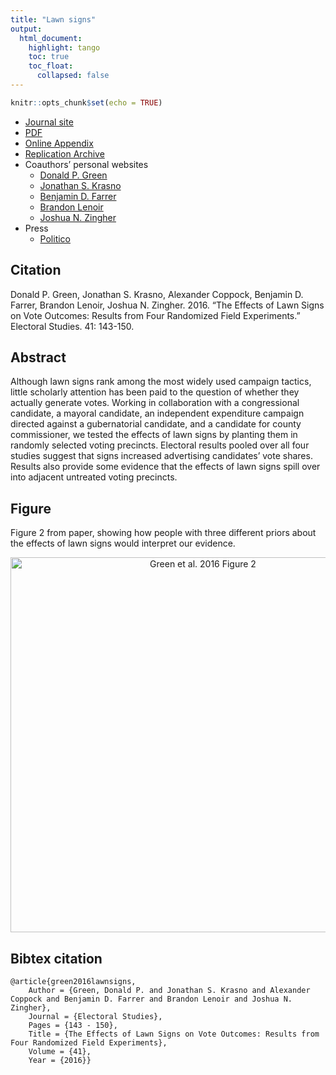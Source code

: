 ```yaml
---
title: "Lawn signs"
output: 
  html_document:
    highlight: tango
    toc: true
    toc_float:
      collapsed: false
---
```


```r
knitr::opts_chunk$set(echo = TRUE)
```

- [Journal site](http://www.sciencedirect.com/science/article/pii/S0261379415002310)
- [PDF](../papers/GKCFLZ_lawnsigns.pdf)
- [Online Appendix](../papers/GKCFLZ_lawnsigns_appendix.pdf)
- [Replication Archive](https://dataverse.harvard.edu/dataset.xhtml?persistentId=doi:10.7910/DVN/K2TLDB)
- Coauthors' personal websites
    - [Donald P. Green](https://sites.google.com/site/donaldpgreen/)
    - [Jonathan S. Krasno](https://www.binghamton.edu/political-science/people/faculty/jonathan-krasno.html)
    - [Benjamin D. Farrer](https://sites.google.com/a/binghamton.edu/benfarrer/home)
    - [Brandon Lenoir](http://www.polisci.pitt.edu/person/brandon-lenoir)
    - [Joshua N. Zingher](https://fs.wp.odu.edu/jzingher/)
- Press
    - [Politico](http://www.politico.com/story/2015/12/campaign-lawn-signs-little-effect-217166)
    

## Citation

Donald P. Green, Jonathan S. Krasno, Alexander Coppock, Benjamin D. Farrer, Brandon Lenoir, Joshua N. Zingher. 2016. "The Effects of Lawn Signs on Vote Outcomes: Results from Four Randomized Field Experiments." Electoral Studies. 41: 143-150. 

## Abstract
Although lawn signs rank among the most widely used campaign tactics, little scholarly attention has been paid to the question of whether they actually generate votes. Working in collaboration with a congressional candidate, a mayoral candidate, an independent expenditure campaign directed against a gubernatorial candidate, and a candidate for county commissioner, we tested the effects of lawn signs by planting them in randomly selected voting precincts. Electoral results pooled over all four studies suggest that signs increased advertising candidates' vote shares. Results also provide some evidence that the effects of lawn signs spill over into adjacent untreated voting precincts.

## Figure

Figure 2 from paper, showing how people with three different priors about the effects of lawn signs would interpret our evidence.

<center><img src="images/GKCFLZ_lawnsigns_fig.png" alt="Green et al. 2016 Figure 2" width="600"></center>

## Bibtex citation

```
@article{green2016lawnsigns,
	Author = {Green, Donald P. and Jonathan S. Krasno and Alexander Coppock and Benjamin D. Farrer and Brandon Lenoir and Joshua N. Zingher},
	Journal = {Electoral Studies},
	Pages = {143 - 150},
	Title = {The Effects of Lawn Signs on Vote Outcomes: Results from Four Randomized Field Experiments},
	Volume = {41},
	Year = {2016}}
```